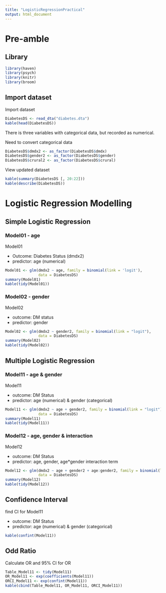 ```yaml
---
title: "LogisticRegressionPractical"
output: html_document
---
```


# Pre-amble

## Library

```r
library(haven)
library(psych)
library(knitr)
library(broom)
```

## Import dataset

Import dataset

```r
DiabetesDS <- read_dta("diabetes.dta")
kable(head(DiabetesDS))
```

There is three variables with categorical data, but recorded as numerical.  

Need to convert categorical data

```r
DiabetesDS$dmdx2 <- as_factor(DiabetesDS$dmdx)
DiabetesDS$gender2 <- as_factor(DiabetesDS$gender)
DiabetesDS$crural2 <- as_factor(DiabetesDS$crural)
```

View updated dataset

```r
kable(summary(DiabetesDS [, 20:22]))
kable(describe(DiabetesDS))
```

# Logistic Regression Modelling

## Simple Logistic Regression

### Model01 - age

Model01

- Outcome: Diabetes Status (dmdx2)
- predictor: age (numerical)

```r
Model01 <- glm(dmdx2 ~ age, family = binomial(link = 'logit'),
               data = DiabetesDS)
summary(Model01)
kable(tidy(Model01))
```

### Model02 - gender

Model02

- outcome: DM status
- predictor: gender

```r
Model02 <- glm(dmdx2 ~ gender2, family = binomial(link = "logit"),
               data = DiabetesDS)
summary(Model02)
kable(tidy(Model02))
```

## Multiple Logistic Regression

### Model11 - age & gender

Model11

- outcome: DM Status
- predictor: age (numerical) & gender (categorical)

```r
Model11 <- glm(dmdx2 ~ age + gender2, family = binomial(link = "logit"),
               data = DiabetesDS)
summary(Model11)
kable(tidy(Model11))
```

### Model12 - age, gender & interaction

Model12

- outcome: DM Status
- predictor: age, gender, age*gender interaction term

```r
Model12 <- glm(dmdx2 ~ age + gender2 + age:gender2, family = binomial(link = "logit"),
               data = DiabetesDS)
summary(Model12)
kable(tidy(Model12))
```

## Confidence Interval

find CI for Model11

- outcome: DM Status
- predictor: age (numerical) & gender (categorical)

```r
kable(confint(Model11))
```

## Odd Ratio

Calculate OR and 95% CI for OR

```r
Table_Model11 <- tidy(Model11)
OR_Model11 <- exp(coefficients(Model11))
ORCI_Model11 <- exp(confint(Model11))
kable(cbind(Table_Model11, OR_Model11, ORCI_Model11))
```

